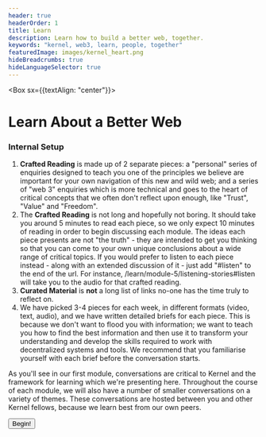 ```yaml
---
header: true
headerOrder: 1
title: Learn
description: Learn how to build a better web, together.
keywords: "kernel, web3, learn, people, together"
featuredImage: images/kernel_heart.png
hideBreadcrumbs: true
hideLanguageSelector: true
---
```


<Box sx={{textAlign: "center"}}>

# Learn About a Better Web

</Box>

<FlipCardContainer />

### Internal Setup

1. **Crafted Reading** is made up of 2 separate pieces: a "personal" series of enquiries designed to teach you one of the principles we believe are important for your own navigation of this new and wild web; and a series of "web 3" enquiries which is more technical and goes to the heart of critical concepts that we often don't reflect upon enough, like "Trust", "Value" and "Freedom".
2. The **Crafted Reading** is not long and hopefully not boring.
   It should take you around 5 minutes to read each piece, so we only expect 10 minutes of reading in order to begin discussing each module. The ideas each piece presents are not "the truth" - they are intended to get you thinking so that you can come to your own unique conclusions about a wide range of critical topics. If you would prefer to listen to each piece instead - along with an extended discussion of it - just add "#listen" to the end of the url. For instance, /learn/module-5/listening-stories#listen will take you to the audio for that crafted reading. 
3. **Curated Material** is **not** a long list of links no-one has the time truly to reflect on.
4. We have picked 3-4 pieces for each week, in different formats (video, text, audio), and we have written detailed briefs for each piece. This is because we don't want to flood you with information; we want to teach you how to find the best information and then use it to transform your understanding and develop the skills required to work with decentralized systems and tools. We recommend that you familiarise yourself with each brief before the conversation starts.

As you'll see in our first module, conversations are critical to Kernel and the framework for learning which we're presenting here. Throughout the course of each module, we will also have a number of smaller conversations on a variety of themes. These conversations are hosted between you and other Kernel fellows, because we learn best from our own peers.

<Aligner center>
    <Button to='/learn/module-0/'>Begin!</Button>
</Aligner>
